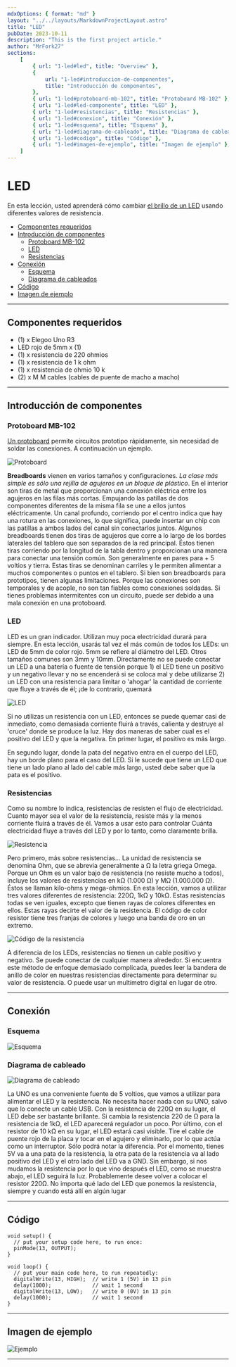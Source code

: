 ```yaml
---
mdxOptions: { format: "md" }
layout: "../../layouts/MarkdownProjectLayout.astro"
title: "LED"
pubDate: 2023-10-11
description: "This is the first project article."
author: "MrFork27"
sections:
    [
        { url: "1-led#led", title: "Overview" },
        {
            url: "1-led#introduccion-de-componentes",
            title: "Introducción de componentes",
        },
        { url: "1-led#protoboard-mb-102", title: "Protoboard MB-102" },
        { url: "1-led#led-componente", title: "LED" },
        { url: "1-led#resistencias", title: "Resistencias" },
        { url: "1-led#conexion", title: "Conexión" },
        { url: "1-led#esquema", title: "Esquema" },
        { url: "1-led#diagrama-de-cableado", title: "Diagrama de cableados" },
        { url: "1-led#codigo", title: "Código" },
        { url: "1-led#imagen-de-ejemplo", title: "Imagen de ejemplo" },
    ]
---
```



# <div id="led"></div>LED

En esta lección, usted aprenderá cómo cambiar [el brillo de un LED](#led-componente) usando diferentes valores
de resistencia.

-   [Componentes requeridos](#componentes-requeridos)
-   [Introducción de componentes](#introduccion-de-componentes)
    -   [Protoboard MB-102](#protoboard-mb-102)
    -   [LED](#led-componente)
    -   [Resistencias](#resistencias)
-   [Conexión](#conexion)
    -   [Esquema](#esquema)
    -   [Diagrama de cableados](#diagrama-de-cableado)
-   [Código](#codigo)
-   [Imagen de ejemplo](#imagen-de-ejemplo)

---

## <div id="componentes-requeridos"></div> Componentes requeridos

-   (1) x Elegoo Uno R3
-   LED rojo de 5mm x (1)
-   (1) x resistencia de 220 ohmios
-   (1) x resistencia de 1 k ohm
-   (1) x resistencia de ohmio 10 k
-   (2) x M M cables (cables de puente de macho a macho)

---

## <div id="introduccion-de-componentes"></div> Introducción de componentes

### <div id="protoboard-mb-102"></div> Protoboard MB-102

[Un protoboard](https://www.arduino.cc/) permite circuitos prototipo rápidamente, sin necesidad de soldar las
conexiones. A continuación un ejemplo.

![Protoboard](./images/image_1.png)

**Breadboards** vienen en varios tamaños y configuraciones. _La clase más simple es sólo una
rejilla de agujeros en un bloque de plástico_. En el interior son tiras de metal que
proporcionan una conexión eléctrica entre los agujeros en las filas más cortas. Empujando
las patillas de dos componentes diferentes de la misma fila se une a ellos juntos
eléctricamente. Un canal profundo, corriendo por el centro indica que hay una rotura en las
conexiones, lo que significa, puede insertar un chip con las patillas a ambos lados del canal
sin conectarlos juntos. Algunos breadboards tienen dos tiras de agujeros que corre a lo largo
de los bordes laterales del tablero que son separados de la red principal. Éstos tienen tiras
corriendo por la longitud de la tabla dentro y proporcionan una manera para conectar una
tensión común. Son generalmente en pares para + 5 voltios y tierra. Estas tiras se denominan
carriles y le permiten alimentar a muchos componentes o puntos en el tablero.
Si bien son breadboards para prototipos, tienen algunas limitaciones. Porque las conexiones
son temporales y de acople, no son tan fiables como conexiones soldadas. Si tienes
problemas intermitentes con un circuito, puede ser debido a una mala conexión en una
protoboard.

### <div id="led-componente"></div> LED

LED es un gran indicador. Utilizan muy poca electricidad durará para siempre.
En esta lección, usarás tal vez el más común de todos los LEDs: un LED de 5mm de color
rojo. 5mm se refiere al diámetro del LED. Otros tamaños comunes son 3mm y 10mm.
Directamente no se puede conectar un LED a una batería o fuente de tensión porque 1) el
LED tiene un positivo y un negativo llevar y no se encenderá si se coloca mal y debe
utilizarse 2) un LED con una resistencia para limitar o 'ahogar' la cantidad de corriente que
fluye a través de él; ¡de lo contrario, quemará

![LED](./images/image_2.png)

Si no utilizas un resistencia con un LED, entonces se puede quemar casi de inmediato, como
demasiada corriente fluirá a través, calienta y destruye al 'cruce' donde se produce la luz.
Hay dos maneras de saber cual es el positivo del LED y que la negativa.
En primer lugar, el positivo es más largo.

En segundo lugar, donde la pata del negativo entra en el cuerpo del LED, hay un borde plano
para el caso del LED.
Si le sucede que tiene un LED que tiene un lado plano al lado del cable más largo, usted debe
saber que la pata es el positivo.

### <div id="resistencias"></div> Resistencias

Como su nombre lo indica, resistencias de resisten el flujo de electricidad. Cuanto mayor sea
el valor de la resistencia, resiste más y la menos corriente fluirá a través de él. Vamos a usar
esto para controlar Cuánta electricidad fluye a través del LED y por lo tanto, como claramente
brilla.

![Resistencia](./images/image_3.png)

Pero primero, más sobre resistencias...
La unidad de resistencia se denomina Ohm, que se abrevia generalmente a &Omega; la letra griega
Omega. Porque un Ohm es un valor bajo de resistencia (no resiste mucho a todos), incluye
los valores de resistencias en k&Omega; (1.000 &Omega;) y M&Omega; (1.000.000 &Omega;). Éstos se llaman kilo-ohms y
mega-ohmios.
En esta lección, vamos a utilizar tres valores diferentes de resistencia: 220&Omega;, 1k&Omega; y 10k&Omega;.
Estas resistencias todas se ven iguales, excepto que tienen rayas de colores diferentes en
ellos. Estas rayas decirte el valor de la resistencia.
El código de color resistor tiene tres franjas de colores y luego una banda de oro en un
extremo.

![Código de la resistencia](./images/image_4.png)

A diferencia de los LEDs, resistencias no tienen un cable positivo y negativo. Se puede
conectar de cualquier manera alrededor.
Si encuentra este método de enfoque demasiado complicada, puedes leer la bandera de
anillo de color en nuestras resistencias directamente para determinar su valor de resistencia.
O puede usar un multímetro digital en lugar de otro.

---

## <div id="conexion"></div> Conexión

### <div id="esquema"></div> Esquema

![Esquema](./images/image_5.png)

### <div id="diagrama-de-cableado"></div> Diagrama de cableado

![Diagrama de cableado](./images/image_6.png)

La UNO es una conveniente fuente de 5 voltios, que vamos a utilizar para alimentar
el LED y la resistencia. No necesita hacer nada con su UNO, salvo que lo conecte un
cable USB.
Con la resistencia de 220&Omega; en su lugar, el LED debe ser bastante brillante. Si cambia
la resistencia 220 de &Omega; para la resistencia de 1k&Omega;, el LED aparecerá regulador un
poco. Por último, con el resistor de 10 k&Omega; en su lugar, el LED estará casi visible. Tire
el cable de puente rojo de la placa y tocar en el agujero y eliminarlo, por lo que actúa
como un interruptor. Sólo podrá notar la diferencia.
Por el momento, tienes 5V va a una pata de la resistencia, la otra pata de la
resistencia va al lado positivo del LED y el otro lado del LED va a GND. Sin embargo,
si nos mudamos la resistencia por lo que vino después el LED, como se muestra abajo,
el LED seguirá la luz.
Probablemente desee volver a colocar el resistor 220&Omega;.
No importa qué lado del LED que ponemos la resistencia, siempre y cuando está allí
en algún lugar

---

## <div id="codigo"></div> Código

```
void setup() {
  // put your setup code here, to run once:
  pinMode(13, OUTPUT);
}

void loop() {
  // put your main code here, to run repeatedly:
  digitalWrite(13, HIGH);  // write 1 (5V) in 13 pin
  delay(1000);             // wait 1 second
  digitalWrite(13, LOW);   // write 0 (0V) in 13 pin
  delay(1000);             // wait 1 second
}
```

---

## <div id="imagen-de-ejemplo"></div> Imagen de ejemplo

![Ejemplo](./images/image_7.png)

---
